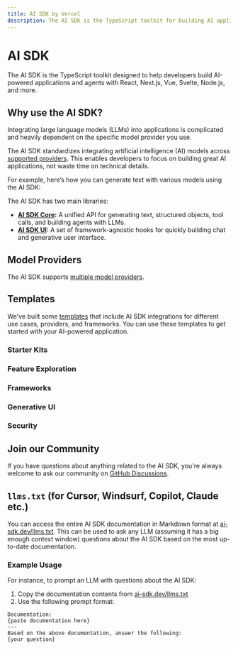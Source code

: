 ---
title: AI SDK by Vercel
description: The AI SDK is the TypeScript toolkit for building AI applications and agents with React, Next.js, Vue, Svelte, Node.js, and more.
---

# AI SDK

The AI SDK is the TypeScript toolkit designed to help developers build AI-powered applications and agents with React, Next.js, Vue, Svelte, Node.js, and more.

## Why use the AI SDK?

Integrating large language models (LLMs) into applications is complicated and heavily dependent on the specific model provider you use.

The AI SDK standardizes integrating artificial intelligence (AI) models across [supported providers](/docs/foundations/providers-and-models). This enables developers to focus on building great AI applications, not waste time on technical details.

For example, here’s how you can generate text with various models using the AI SDK:

<PreviewSwitchProviders />

The AI SDK has two main libraries:

- **[AI SDK Core](/docs/ai-sdk-core):** A unified API for generating text, structured objects, tool calls, and building agents with LLMs.
- **[AI SDK UI](/docs/ai-sdk-ui):** A set of framework-agnostic hooks for quickly building chat and generative user interface.

## Model Providers

The AI SDK supports [multiple model providers](/providers).

<OfficialModelCards />

## Templates

We've built some [templates](https://vercel.com/templates?type=ai) that include AI SDK integrations for different use cases, providers, and frameworks. You can use these templates to get started with your AI-powered application.

### Starter Kits

<Templates type="starter-kits" />

### Feature Exploration

<Templates type="feature-exploration" />

### Frameworks

<Templates type="frameworks" />

### Generative UI

<Templates type="generative-ui" />

### Security

<Templates type="security" />

## Join our Community

If you have questions about anything related to the AI SDK, you're always welcome to ask our community on [GitHub Discussions](https://github.com/vercel/ai/discussions).

## `llms.txt` (for Cursor, Windsurf, Copilot, Claude etc.)

You can access the entire AI SDK documentation in Markdown format at [ai-sdk.dev/llms.txt](/llms.txt). This can be used to ask any LLM (assuming it has a big enough context window) questions about the AI SDK based on the most up-to-date documentation.

### Example Usage

For instance, to prompt an LLM with questions about the AI SDK:

1. Copy the documentation contents from [ai-sdk.dev/llms.txt](/llms.txt)
2. Use the following prompt format:

```prompt
Documentation:
{paste documentation here}
---
Based on the above documentation, answer the following:
{your question}
```

